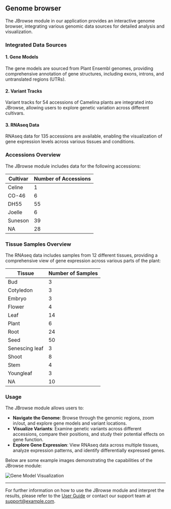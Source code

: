## Genome browser

The JBrowse module in our application provides an interactive genome browser, 
integrating various genomic data sources for detailed analysis and visualization. 

### Integrated Data Sources

#### 1. Gene Models
The gene models are sourced from Plant Ensembl genomes, providing comprehensive annotation of gene structures, including exons, introns, and untranslated regions (UTRs).

#### 2. Variant Tracks
Variant tracks for 54 accessions of Camelina plants are integrated into JBrowse, allowing users to explore genetic variation across different cultivars.

#### 3. RNAseq Data
RNAseq data for 135 accessions are available, enabling the visualization of gene expression levels across various tissues and conditions.

### Accessions Overview

The JBrowse module includes data for the following accessions:

| Cultivar  | Number of Accessions |
|-----------|----------------------|
| Celine    | 1                    |
| CO-46     | 6                    |
| DH55      | 55                   |
| Joelle    | 6                    |
| Suneson   | 39                   |
| NA        | 28                   |

### Tissue Samples Overview

The RNAseq data includes samples from 12 different tissues, providing a comprehensive view of gene expression across various parts of the plant:

| Tissue          | Number of Samples |
|-----------------|-------------------|
| Bud             | 3                 |
| Cotyledon       | 3                 |
| Embryo          | 3                 |
| Flower          | 4                 |
| Leaf            | 14                |
| Plant           | 6                 |
| Root            | 24                |
| Seed            | 50                |
| Senescing leaf  | 3                 |
| Shoot           | 8                 |
| Stem            | 4                 |
| Youngleaf       | 3                 |
| NA              | 10                |

### Usage

The JBrowse module allows users to:

- **Navigate the Genome**: Browse through the genomic regions, zoom in/out, and explore gene models and variant locations.
- **Visualize Variants**: Examine genetic variants across different accessions, compare their positions, and study their potential effects on gene function.
- **Explore Gene Expression**: View RNAseq data across multiple tissues, analyze expression patterns, and identify differentially expressed genes.

Below are some example images demonstrating the capabilities of the JBrowse module:

![Gene Model Visualization](/RNAseq_Data.png)

---

For further information on how to use the JBrowse module and interpret the results, please refer to the [User Guide](#) or contact our support team at [support@example.com](mailto:support@example.com).
